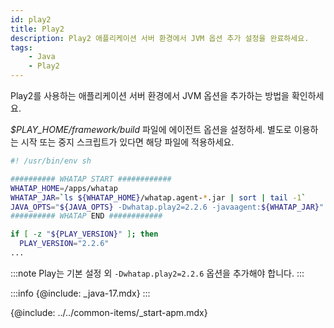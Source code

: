 ```yaml
---
id: play2
title: Play2
description: Play2 애플리케이션 서버 환경에서 JVM 옵션 추가 설정을 완료하세요.
tags:
    - Java
    - Play2
---
```


Play2를 사용하는 애플리케이션 서버 환경에서 JVM 옵션을 추가하는 방법을 확인하세요. 

*$PLAY_HOME/framework/build* 파일에 에이전트 옵션을 설정하세. 별도로 이용하는 시작 또는 중지 스크립트가 있다면 해당 파일에 적용하세요.

```bash title=$PLAY_HOME/framework/build {6} showLineNumbers
#! /usr/bin/env sh

########## WHATAP START ############
WHATAP_HOME=/apps/whatap
WHATAP_JAR=`ls ${WHATAP_HOME}/whatap.agent-*.jar | sort | tail -1`
JAVA_OPTS="${JAVA_OPTS} -Dwhatap.play2=2.2.6 -javaagent:${WHATAP_JAR}"
########## WHATAP END ############

if [ -z "${PLAY_VERSION}" ]; then
  PLAY_VERSION="2.2.6"
...
```

:::note
Play는 기본 설정 외 `-Dwhatap.play2=2.2.6` 옵션을 추가해야 합니다.
:::

:::info
{@include: _java-17.mdx}
:::

{@include: ../../common-items/_start-apm.mdx}  